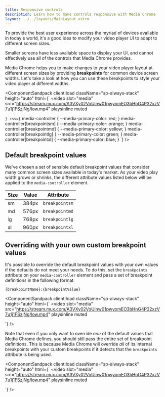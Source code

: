 ```yaml
---
title: Responsive controls
description: Learn how to make controls responsive with Media Chrome
layout: ../../layouts/MainLayout.astro
---
```



To provide the best user experience across the myriad of devices available in today's world, it's a good idea to modify your video player UI to adapt to different screen sizes.

Smaller screens have less available space to display your UI, and cannot effectively use all of the controls that Media Chrome provides.

Media Chrome helps you to make changes to your video player layout at different screen sizes by providing **breakpoints** for common device screen widths. Let's take a look at how you can use these breakpoints to style your video player at different widths.

<ComponentSandpack
  client:load
  className="sp-always-stack"
  height="auto"
  html={`<media-controller>
  <video
    slot="media"
    src="https://stream.mux.com/A3VXy02VoUinw01pwyomEO3bHnG4P32xzV7u1j1FSzjNg/low.mp4"
    playsinline
    muted
  ></video>
  <media-play-button></media-play-button>
</media-controller>`}
  css={`
media-controller {
  --media-primary-color: red;
}
media-controller[breakpointsm] {
  --media-primary-color: orange;
}
media-controller[breakpointmd] {
  --media-primary-color: yellow;
}
media-controller[breakpointlg] {
  --media-primary-color: green;
}
media-controller[breakpointxl] {
  --media-primary-color: blue;
}
  `}
/>

## Default breakpoint values

We've chosen a set of sensible default breakpoint values that consider many common screen sizes available in today's market. As your video play width grows or shrinks, the different attribute values listed below will be applied to the `media-controller` element.

| Size | Value | Attribute      |
| ---- | ----- | -------------- |
| sm   | 384px | `breakpointsm` |
| md   | 576px | `breakpointmd` |
| lg   | 768px | `breakpointlg` |
| xl   | 960px | `breakpointxl` |

## Overriding with your own custom breakpoint values

It's possible to override the default breakpoint values with your own values if the defaults do not meet your needs. To do this, set the `breakpoints` attribute on your `media-controller` element and pass a set of breakpoint definitions in the following format:

`{breakpointName}:{breakpointValue}`

<ComponentSandpack
  client:load
  className="sp-always-stack"
  height="auto"
  html={`<media-controller breakpoints="sm:288 md:480 lg:768 xl:1056">
  <video
    slot="media"
    src="https://stream.mux.com/A3VXy02VoUinw01pwyomEO3bHnG4P32xzV7u1j1FSzjNg/low.mp4"
    playsinline
    muted
  ></video>
  <media-play-button></media-play-button>
</media-controller>`}
/>

Note that even if you only want to override _one_ of the default values that Media Chrome defines, you should still pass the entire set of breakpoint definitions. This is because Media Chrome will override _all_ of its internal breakpoints with your custom breakpoints if it detects that the `breakpoints` attribute is being used.

<ComponentSandpack
  client:load
  className="sp-always-stack"
  height="auto"
  html={`<!-- Overriding only the 'xl' breakpoint -->
  <media-controller breakpoints="sm:384 md:576 lg:768 xl:1056">
  <video
    slot="media"
    src="https://stream.mux.com/A3VXy02VoUinw01pwyomEO3bHnG4P32xzV7u1j1FSzjNg/low.mp4"
    playsinline
    muted
  ></video>
  <media-play-button></media-play-button>
</media-controller>`}
/>